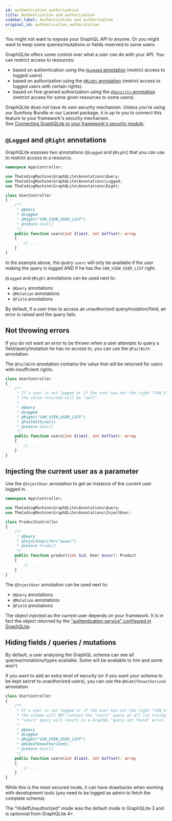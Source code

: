 ```yaml
---
id: authentication_authorization
title: Authentication and authorization
sidebar_label: Authentication and authorization
original_id: authentication_authorization
---
```


You might not want to expose your GraphQL API to anyone. Or you might want to keep some queries/mutations or fields
reserved to some users.

GraphQLite offers some control over what a user can do with your API. You can restrict access to resources:

- based on authentication using the [`@Logged` annotation](#logged-and-right-annotations) (restrict access to logged users)
- based on authorization using the [`@Right` annotation](#logged-and-right-annotations) (restrict access to logged users with certain rights).
- based on fine-grained authorization using the [`@Security` annotation](fine-grained-security.mdx) (restrict access for some given resources to some users).

<div class="alert alert--info">
GraphQLite does not have its own security mechanism.
Unless you're using our Symfony Bundle or our Laravel package, it is up to you to connect this feature to your framework's security mechanism.<br />
See <a href="implementing-security.md">Connecting GraphQLite to your framework's security module</a>.
</div>

## `@Logged` and `@Right` annotations

GraphQLite exposes two annotations (`@Logged` and `@Right`) that you can use to restrict access to a resource.

```php
namespace App\Controller;

use TheCodingMachine\GraphQLite\Annotations\Query;
use TheCodingMachine\GraphQLite\Annotations\Logged;
use TheCodingMachine\GraphQLite\Annotations\Right;

class UserController
{
    /**
     * @Query
     * @Logged
     * @Right("CAN_VIEW_USER_LIST")
     * @return User[]
     */
    public function users(int $limit, int $offset): array
    {
        // ...
    }
}
```

In the example above, the query `users` will only be available if the user making the query is logged AND if he
has the `CAN_VIEW_USER_LIST` right.

`@Logged` and `@Right` annotations can be used next to:

* `@Query` annotations
* `@Mutation` annotations
* `@Field` annotations

<div class="alert alert--info">By default, if a user tries to access an unauthorized query/mutation/field, an error is raised and the query fails.</div>

## Not throwing errors

If you do not want an error to be thrown when a user attempts to query a field/query/mutation he has no access to, you can use the `@FailWith` annotation.

The `@FailWith` annotation contains the value that will be returned for users with insufficient rights.

```php
class UserController
{
    /**
     * If a user is not logged or if the user has not the right "CAN_VIEW_USER_LIST",
     * the value returned will be "null".
     *
     * @Query
     * @Logged
     * @Right("CAN_VIEW_USER_LIST")
     * @FailWith(null)
     * @return User[]
     */
    public function users(int $limit, int $offset): array
    {
        // ...
    }
}
```

## Injecting the current user as a parameter

Use the `@InjectUser` annotation to get an instance of the current user logged in.

```php
namespace App\Controller;

use TheCodingMachine\GraphQLite\Annotations\Query;
use TheCodingMachine\GraphQLite\Annotations\InjectUser;

class ProductController
{
    /**
     * @Query
     * @InjectUser(for="$user")
     * @return Product
     */
    public function product(int $id, User $user): Product
    {
        // ...
    }
}
```

The `@InjectUser` annotation can be used next to:

* `@Query` annotations
* `@Mutation` annotations
* `@Field` annotations

The object injected as the current user depends on your framework. It is in fact the object returned by the
["authentication service" configured in GraphQLite](implementing-security.md).

## Hiding fields / queries / mutations

By default, a user analysing the GraphQL schema can see all queries/mutations/types available.
Some will be available to him and some won't.

If you want to add an extra level of security (or if you want your schema to be kept secret to unauthorized users),
you can use the `@HideIfUnauthorized` annotation.

```php
class UserController
{
    /**
     * If a user is not logged or if the user has not the right "CAN_VIEW_USER_LIST",
     * the schema will NOT contain the "users" query at all (so trying to call the
     * "users" query will result in a GraphQL "query not found" error.
     *
     * @Query
     * @Logged
     * @Right("CAN_VIEW_USER_LIST")
     * @HideIfUnauthorized()
     * @return User[]
     */
    public function users(int $limit, int $offset): array
    {
        // ...
    }
}
```

While this is the most secured mode, it can have drawbacks when working with development tools
(you need to be logged as admin to fetch the complete schema).

<div class="alert alert--info">The "HideIfUnauthorized" mode was the default mode in GraphQLite 3 and is optionnal from GraphQLite 4+.</div>
